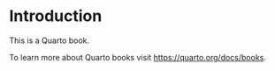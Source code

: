 # Introduction {.unnumbered}

This is a Quarto book.

To learn more about Quarto books visit <https://quarto.org/docs/books>.
